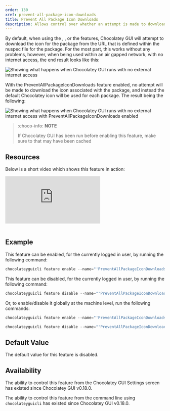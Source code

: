 ```yaml
---
order: 130
xref: prevent-all-package-icon-downloads
title: Prevent All Package Icon Downloads
description: Allows control over whether an attempt is made to download icons associated with packages
---
```


By default, when using the <Xref title="DefaultToTileViewForLocalSource" value="default-to-tile-view-for-local-source" />, <Xref title="DefaultToTileViewForRemoteSource" value="default-to-tile-view-for-remote-source" />, or the <Xref title="ShowAdditionalPackageInformation" value="show-additional-package-information" /> features, Chocolatey GUI will attempt to download the icon for the package from the URL that is defined within the nuspec file for the package.  For the most part, this works without any problems, however, when being used within an air gapped network, with no internet access, the end result looks like this:

![Showing what happens when Chocolatey GUI runs with no external internet access](/images/chocolatey-gui/feature_prevent_all_package_icon_downloads_1.png "Showing what happens when Chocolatey GUI runs with no external internet access")

With the PreventAllPackageIconDownloads feature enabled, no attempt will be made to download the icon associated with the package, and instead the default Chocolatey icon will be used for each package.  The result being the following:

![Showing what happens when Chocolatey GUI runs with no external internet access with PreventAllPackageIconDownloads enabled](/images/chocolatey-gui/feature_prevent_all_package_icon_downloads_2.png "Showing what happens when Chocolatey GUI runs with no external internet access with PreventAllPackageIconDownloads enabled")

<RequireChocolateyGuiLicensedExtensionNote />

> :choco-info: **NOTE**
>
> If Chocolatey GUI has been run before enabling this feature, make sure to <Xref title="purge any existing icons" value="gui-purge-icons" /> that may have been cached

## Resources

Below is a short video which shows this feature in action:

<p>
<div class="ratio ratio-16x9">
    <iframe src="https://www.youtube.com/embed/3gZKveMjQ5A?list=PL84yg23i9GBjAMY0OfHfn-MH4rviaccuc" frameborder="0" allow="autoplay; encrypted-media" allowfullscreen>
    </iframe>
</div>
<br />
</p>

## Example

This feature can be enabled, for the currently logged in user, by running the following command:

```powershell
chocolateyguicli feature enable --name="'PreventAllPackageIconDownloads'"
```

This feature can be disabled, for the currently logged in user, by running the following command:

```powershell
chocolateyguicli feature disable --name="'PreventAllPackageIconDownloads'"
```

Or, to enable/disable it globally at the machine level, run the following commands:

```powershell
chocolateyguicli feature enable --name="'PreventAllPackageIconDownloads'" --global

chocolateyguicli feature disable --name="'PreventAllPackageIconDownloads'" --global
```

## Default Value

The default value for this feature is disabled.

## Availability

The ability to control this feature from the Chocolatey GUI Settings screen has existed since Chocolatey GUI v0.18.0.

The ability to control this feature from the command line using `chocolateyguicli` has existed since Chocolatey GUI
v0.18.0.
